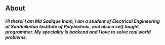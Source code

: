 ## About

##### Hi there! I am Md Sadique Inam, I am a student of Electrical Engineering at Santiniketan Institute of Polytechnic, and also a self taught programmer. My speciality is backend and I love to solve real world problems.